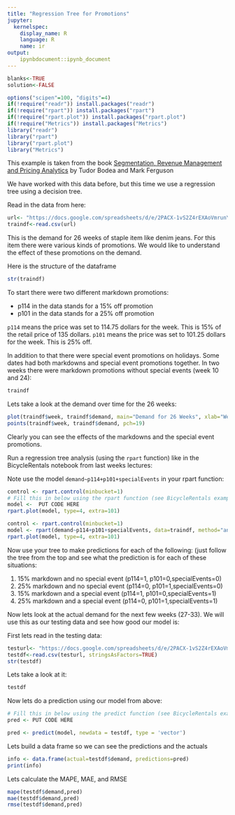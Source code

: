 ```yaml
---
title: "Regression Tree for Promotions"
jupyter:
  kernelspec:
    display_name: R
    language: R
    name: ir
output:
    ipynbdocument::ipynb_document
---
```


```r
blanks<-TRUE
solution<-FALSE
```

```r
options("scipen"=100, "digits"=4)
if(!require("readr")) install.packages("readr")
if(!require("rpart")) install.packages("rpart")
if(!require("rpart.plot")) install.packages("rpart.plot")
if(!require("Metrics")) install.packages("Metrics")
library("readr")
library("rpart")
library("rpart.plot")
library("Metrics")
```

This example is taken from the book [Segmentation, Revenue Management and Pricing Analytics](https://www.amazon.com/Segmentation-Revenue-Management-Pricing-Analytics/dp/0415898331) by Tudor Bodea and Mark Ferguson


We have worked with this data before, but this time we use a regression tree using a decision tree.

Read in the data from here:

```r
url<- "https://docs.google.com/spreadsheets/d/e/2PACX-1vS2Z4rEXAoVmrunY3BLJ5AX-ZH76U8bHpCCOu8mzziWK1X6WnJJiC2RmrWrLffGUxo9dCZD0HW1n15T/pub?gid=1471239210&single=true&output=csv"
traindf<-read.csv(url)
```

This is the demand for 26 weeks of staple item like denim jeans. For this item there were various kinds of promotions. We would like to understand the effect of these promotions on the demand. 

Here is the structure of the dataframe

```r
str(traindf)
```

To start there were two different markdown promotions:

* p114 in the data stands for a 15% off promotion
* p101 in the data stands for a 25% off promotion

`p114` means the price was set to 114.75 dollars for the week. This is 15% of the retail price of 135 dollars. `p101` means the price was set to 101.25 dollars for the week. This is 25% off. 

In addition to that there were special event promotions on holidays. Some dates had both markdowns and special event promotions together. In two weeks there were markdown promotions without special events (week 10 and 24): 

```r
traindf
```

Lets take a look at the demand over time for the 26 weeks:   

```r
plot(traindf$week, traindf$demand, main="Demand for 26 Weeks", xlab="Week", ylab="Demand", type="l")
points(traindf$week, traindf$demand, pch=19)
```

Clearly you can see the effects of the markdowns and the special event promotions. 

Run a regression tree analysis (using the `rpart` function) like in the BicycleRentals  notebook from last weeks lectures:

Note use the model `demand~p114+p101+specialEvents` in your rpart function:

```r
control <- rpart.control(minbucket=1)
# Fill this in below using the rpart function (see BicycleRentals example) 
model <-  PUT CODE HERE 
rpart.plot(model, type=4, extra=101)
```
```r
control <- rpart.control(minbucket=1)
model <- rpart(demand~p114+p101+specialEvents, data=traindf, method="anova", control=control)
rpart.plot(model, type=4, extra=101)
```

Now use your tree to make predictions for each of the following: (just follow the tree from the top and see what the prediction is for each of these situations: 

1. 15% markdown and no special event (p114=1, p101=0,specialEvents=0)
2. 25% markdown and no special event (p114=0, p101=1,specialEvents=0)
3. 15% markdown and a special event (p114=1, p101=0,specialEvents=1)
4. 25% markdown and a special event (p114=0, p101=1,specialEvents=1)

Now lets look at the actual demand for the next few weeks (27-33). We will use this as our testing data and see how good our model is: 

First lets read in the testing data:

```r
testurl<- "https://docs.google.com/spreadsheets/d/e/2PACX-1vS2Z4rEXAoVmrunY3BLJ5AX-ZH76U8bHpCCOu8mzziWK1X6WnJJiC2RmrWrLffGUxo9dCZD0HW1n15T/pub?gid=715128008&single=true&output=csv"
testdf<-read.csv(testurl, stringsAsFactors=TRUE)
str(testdf)
```

Lets take a look at it:

```r
testdf
```

Now lets do a prediction using our model from above:

```r
# Fill this in below using the predict function (see BicycleRentals example) 
pred <- PUT CODE HERE 
```
```r
pred <- predict(model, newdata = testdf, type = 'vector')
```

Lets build a data frame so we can see the predictions and the actuals

```r
info <- data.frame(actual=testdf$demand, predictions=pred)
print(info)
```

Lets calculate the MAPE, MAE, and RMSE

```r
mape(testdf$demand,pred)
mae(testdf$demand,pred)
rmse(testdf$demand,pred)
```
